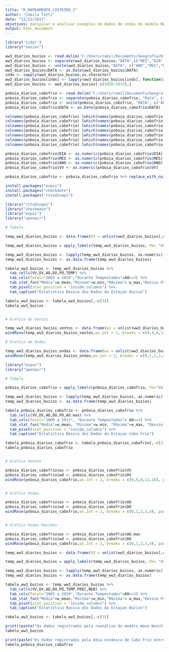 ```yaml
---
title: "R_MAPEAMENTO_COSTEIRO_2"
author: "Camila Totti"
date: "12/12/2021"
objetivos: manipular e analisar exemplos de dados de ondas do modelo NWW3 e das medições do PNBOIA
output: html_document
---
```


```r
library('tidyr')
library("naniar")

ww3_diarios_buzios <- read.delim('C:/Users/camil/Documents/Geografia/Disciplinas/Mapeamento Costeiro - Bulhões/R MAPEAMENTO COSTEIRO/Atividade_VI_Aula_V/dados buzios diarios 2003 2019.tsv',stringsAsFactors = FALSE)
ww3_diarios_buzios <- separate(ww3_diarios_buzios,"DATA",c("MES","DIA","ANO"), sep="/")
ww3_diarios_buzios <- unite(ww3_diarios_buzios,"DATA", c("ANO","MES","DIA"), sep = "-", remove=FALSE)
ww3_diarios_buzios$DATA <- as.Date(ww3_diarios_buzios$DATA)
indx <- sapply(ww3_diarios_buzios,is.character)
ww3_diarios_buzios[indx] <- lapply(ww3_diarios_buzios[indx], function(x) as.numeric(as.character(x)))
ww3_diarios_buzios <- ww3_diarios_buzios[-c(5928:5933),]

pnboia_diarios_cabofrio <- read.delim('C:/Users/camil/Documents/Geografia/Disciplinas/Mapeamento Costeiro - Bulhões/R MAPEAMENTO COSTEIRO/Atividade_VI_Aula_V/dados pnboia cabofrio 2009 2013.tsv', stringsAsFactors = FALSE)
pnboia_diarios_cabofrio <- separate(pnboia_diarios_cabofrio, "Data", c("DIA","MES","ANO"), sep = "/")
pnboia_diarios_cabofrio <- unite(pnboia_diarios_cabofrio, "DATA", c("ANO", "MES", "DIA"), sep = "-", remove = FALSE)
pnboia_diarios_cabofrio$DATA <- as.Date(pnboia_diarios_cabofrio$DATA)

colnames(pnboia_diarios_cabofrio) [which(names(pnboia_diarios_cabofrio) == "Hora")] <- "HORA"
colnames(pnboia_diarios_cabofrio) [which(names(pnboia_diarios_cabofrio) == "Velocidade.do.Vento")] <- "VV"
colnames(pnboia_diarios_cabofrio) [which(names(pnboia_diarios_cabofrio) == "Direcao.do.Vento")] <- "DV"
colnames(pnboia_diarios_cabofrio) [which(names(pnboia_diarios_cabofrio) == "Altura.Significativa.de.Ondas")] <- "AO"
colnames(pnboia_diarios_cabofrio) [which(names(pnboia_diarios_cabofrio) == "Altura.Maxima.de.Ondas")] <- "AO.max"
colnames(pnboia_diarios_cabofrio) [which(names(pnboia_diarios_cabofrio) == "Direcao.de.Ondas.media")] <- "DO"
colnames(pnboia_diarios_cabofrio) [which(names(pnboia_diarios_cabofrio) == "Periodo.de.Pico")] <- "PO"

pnboia_diarios_cabofrio$DIA <- as.numeric(pnboia_diarios_cabofrio$DIA)
pnboia_diarios_cabofrio$MES <- as.numeric(pnboia_diarios_cabofrio$MES)
pnboia_diarios_cabofrio$ANO <- as.numeric(pnboia_diarios_cabofrio$ANO)
pnboia_diarios_cabofrio$VV <- as.numeric(pnboia_diarios_cabofrio$VV)

pnboia_diarios_cabofrio <- pnboia_diarios_cabofrio %>% replace_with_na_all(condition = ~.x==-9999)
```

```r
install.packages("expss")
install.packages("checkmate")
install.packages("rstudioapi")

library("rstudioapi")
library("checkmate")
library("expss")
library("openair")

# Tabela

temp_ww3_diarios_buzios <- data.frame(VV = unlist(ww3_diarios_buzios[,c(5:12)],use.names=FALSE),DV = unlist(ww3_diarios_buzios[,c(13:20)],use.names=FALSE),AO = unlist(ww3_diarios_buzios[,c(21:28)],use.names=FALSE), DO = unlist(ww3_diarios_buzios[,c(29:36)],use.names=FALSE),PO = unlist(ww3_diarios_buzios[,c(37:44)],use.names=FALSE), TEMP = unlist(ww3_diarios_buzios[,c(45:52)],use.names=FALSE))

temp_ww3_diarios_buzios = apply_labels(temp_ww3_diarios_buzios, VV= "Velocidade do Vento (m/s)", DV = "Direcao dos Ventos (ºN)", AO = "Altura Significativa de Ondas (m)", TEMP = "Temperatura Atmosférica (ºC)", DO = "Direcao Média das Ondas (ºN)", PO = "Periodo de Ondas (s)")

temp_ww3_diarios_buzios <- lapply(temp_ww3_diarios_buzios, as.numeric)
temp_ww3_diarios_buzios <- as.data.frame(temp_ww3_diarios_buzios)

tabela_ww3_buzios <- temp_ww3_diarios_buzios %>%
  tab_cells(VV,DV,AO,DO,PO,TEMP) %>%
  tab_cols(Total="2003 a 2019","Durante Tempestades"=AO>=3) %>%
  tab_stat_fun("Média"=w_mean,"Mínima"=w_min,"Máxima"= w_max,"Desvio Padrão"=w_sd,"N"=w_n) %>%
  tab_pivot(stat_position = "inside_columns") %>%
  tab_caption("Estatística Basica dos Dados da Estaçao Buzios")

tabela_ww3_buzios <- tabela_ww3_buzios[,-c(3)]
tabela_ww3_buzios


# Grafico de Ventos

temp_ww3_diarios_buzios_ventos <- data.frame(ws = unlist(ww3_diarios_buzios[,c(5:12)], use.names = FALSE), wd = unlist(ww3_diarios_buzios[,c(13:20)], use.names = FALSE))
windRose(temp_ww3_diarios_buzios_ventos,ws.int = 2, breaks = c(0,4,8,12,16), paddle = FALSE, cols="increment", key.position = "right", key.header = "Ventos Costeiros (m/s) Buzios, 2003-2019")

# Grafico de Ondas

temp_ww3_diarios_buzios_ondas <- data.frame(ws = unlist(ww3_diarios_buzios[,c(21:28)], use.names = FALSE), wd = unlist(ww3_diarios_buzios[,c(29:36)], use.names = FALSE))
windRose(temp_ww3_diarios_buzios_ondas,ws.int = 2, breaks = c(0,1,2,3,4), paddle = FALSE, cols="hue", key.position = "right", key.header = "Altura Sig. Ondas (m) Buzios, 2003-2019")
```

```r
library("expss")
library("openair")

# Tabela

pnboia_diarios_cabofrio = apply_labels(pnboia_diarios_cabofrio, VV="Velocidade do Vento (m/s)", DV="Direção dos Ventos (°N)", AO="Altura Significativa de Ondas (m)", AO.max="Altura Máxima de Ondas (m)", DO="Direção Média das Ondas (°N)", PO="Periodo de Ondas (s)")

temp_ww3_diarios_buzios <- lapply(temp_ww3_diarios_buzios, as.numeric)
temp_ww3_diarios_buzios <- as.data.frame(temp_ww3_diarios_buzios)

tabela_pnboia_diarios_cabofrio <- pnboia_diarios_cabofrio %>%
  tab_cells(VV,DV,AO,DO,PO,AO.max) %>%
  tab_cols(Total="2009 a 2013", "Durante Tempestades"= AO>=3) %>%
  tab_stat_fun("Média"=w_mean, "Mínima"=w_min, "Máxima"=w_max, "Desvio Padrão"=w_sd,"N"=w_n) %>%
  tab_pivot(stat_position = "inside_columns") %>%
  tab_caption("Estatística Básica dos Dados da Estaçao Cabo Frio")

tabela_pnboia_diarios_cabofrio <- tabela_pnboia_diarios_cabofrio[,-c(3)]
tabela_pnboia_diarios_cabofrio


# Grafico Ventos

pnboia_diarios_cabofrio$ws <- pnboia_diarios_cabofrio$VV
pnboia_diarios_cabofrio$wd <- pnboia_diarios_cabofrio$DV
windRose(pnboia_diarios_cabofrio,ws.int = 2, breaks = c(0,4,8,12,16), paddle = FALSE, cols="increment", key.position = "right", key.header = "Ventos Costeiros (m/s) Cabo Frio, 2009-2013")


# Grafico Ondas

pnboia_diarios_cabofrio$ws <- pnboia_diarios_cabofrio$AO
pnboia_diarios_cabofrio$wd <- pnboia_diarios_cabofrio$DO
windRose(pnboia_diarios_cabofrio,ws.int = 2, breaks = c(0,1,2,3,4), paddle = FALSE, cols="hue", key.position = "right", key.header = "Altura Sign. Ondas (m) Cabo Frio, 2009-2013")


# Grafico Ondas Maximas

pnboia_diarios_cabofrio$ws <- pnboia_diarios_cabofrio$AO.max
pnboia_diarios_cabofrio$wd <- pnboia_diarios_cabofrio$DO
windRose(pnboia_diarios_cabofrio,ws.int = 2, breaks = c(0,1,2,3,4), paddle = FALSE, cols="hue", key.position = "right", key.header = "Altura Máxima de Ondas (m) Cabo Frio, 2009-2013")

```

```r

temp_ww3_diarios_buzios <- data.frame(VV = unlist(ww3_diarios_buzios[,c(5:12)],use.names=FALSE),DV = unlist(ww3_diarios_buzios[,c(13:20)],use.names=FALSE),AO = unlist(ww3_diarios_buzios[,c(21:28)],use.names=FALSE), DO = unlist(ww3_diarios_buzios[,c(29:36)],use.names=FALSE),PO = unlist(ww3_diarios_buzios[,c(37:44)],use.names=FALSE), TEMP = unlist(ww3_diarios_buzios[,c(45:52)],use.names=FALSE), PREC = unlist(ww3_diarios_buzios[,c(53:60)],use.names=FALSE), NEB = unlist(ww3_diarios_buzios[,c(61:68)],use.names=FALSE))

temp_ww3_diarios_buzios = apply_labels(temp_ww3_diarios_buzios, VV= "Velocidade do Vento (m/s)", DV = "Direcao dos Ventos (ºN)", AO = "Altura Significativa de Ondas (m)", TEMP = "Temperatura Atmosférica (ºC)", DO = "Direcao Média das Ondas (ºN)", PO = "Periodo de Ondas (s)", PREC = "Precipitação (mm)", NEB = "Nebulosidade (%)")

temp_ww3_diarios_buzios <- lapply(temp_ww3_diarios_buzios, as.numeric)
temp_ww3_diarios_buzios <- as.data.frame(temp_ww3_diarios_buzios)

tabela_ww3_buzios <- temp_ww3_diarios_buzios %>%
  tab_cells(VV,DV,AO,DO,PO,TEMP,PREC,NEB) %>%
  tab_cols(Total="2003 a 2019","Durante Tempestades"=AO>=3) %>%
  tab_stat_fun("Média"=w_mean,"Mínima"=w_min,"Máxima"= w_max,"Desvio Padrão"=w_sd,"N"=w_n) %>%
  tab_pivot(stat_position = "inside_columns") %>%
  tab_caption("Estatística Basica dos Dados da Estaçao Buzios")

tabela_ww3_buzios <- tabela_ww3_buzios[,-c(3)]

print((paste("Os dados registrados pela reanálise do modelo Wave Watch III para a localidade de Búzios-RJ entre os anos de",first(ww3_diarios_buzios$ANO),"e",last(ww3_diarios_buzios$ANO),"permitiram verificar que o valor médio da variável Altura Significativa de Ondas foi de", round(mean(temp_ww3_diarios_buzios$AO,na.rm = TRUE),1),"m, e o valor máximo foi de",round(max(temp_ww3_diarios_buzios$AO,na.rm = TRUE),1),"m. O período médio de ondas registrado foi de",round(mean(temp_ww3_diarios_buzios$PO,na.rm = TRUE),1),"segundos e a direção mais comum da entrada de ondas foi de",names(which.max(table(temp_ww3_diarios_buzios$DO))),"graus. Em relação aos ventos costeiros registrados pelo modelo a velocidade média foi de",round(mean(temp_ww3_diarios_buzios$VV,na.rm = TRUE),1),"m/s, soprando majoritariamente da direção",names(which.max(table(temp_ww3_diarios_buzios$DV))),"graus e a velocidade máxima registrada foi de",round(max(temp_ww3_diarios_buzios$VV,na.rm = TRUE),1),"m/s. Em relação às variáveis atmosféricas, as oscilações de temperatura foram entre",min(temp_ww3_diarios_buzios$TEMP,na.rm = TRUE),"e",max(temp_ww3_diarios_buzios$TEMP, na.rm = TRUE),"graus celsius, a nebulosidade média registrada foi de", round(mean(temp_ww3_diarios_buzios$NEB,na.rm = TRUE)),"% e o acúmulo anual médio de chuvas foi de",round(sum(temp_ww3_diarios_buzios$PREC,na.rm = TRUE)/(last(ww3_diarios_buzios$ANO - first(ww3_diarios_buzios$ANO)))),"milímetros. A estatística básica desses dados pode ser observada na tabela a seguir:")))
tabela_ww3_buzios
```

```r

print(paste("Os dados registrados pela bóia oceânica de Cabo Frio entre os anos de",first(pnboia_diarios_cabofrio$ANO),"e",last(pnboia_diarios_cabofrio$ANO),"permitiram verificar que o valor médio da variável Altura Significativa de Ondas foi de",round(mean(pnboia_diarios_cabofrio$AO,na.rm = TRUE),1),"m, e o valor máximo foi de",round(max(pnboia_diarios_cabofrio$AO,na.rm = TRUE),1),"m. Já em relação à variável Altura Máxima de Ondas, o valor médio foi de",round(mean(pnboia_diarios_cabofrio$AO.max,na.rm = TRUE),1),"m. Cabe destacar que para estes resultados a altura máxima de ondas é, em média,",round(mean(pnboia_diarios_cabofrio$AO/pnboia_diarios_cabofrio$AO.max,na.rm = TRUE)*100),"% maior que a Altura Significativa. O período médio de ondas registrado foi de",round(mean(pnboia_diarios_cabofrio$PO,na.rm = TRUE)),"segundos e a direção média da entrada de ondas foi de", round(mean(pnboia_diarios_cabofrio$DO,na.rm = TRUE)),"graus. Em relação aos ventos costeiros, a velocidade média foi de",round(mean(pnboia_diarios_cabofrio$VV,na.rm = TRUE),1),"m/s, soprando majoritariamente da direção",names(which.max(table(pnboia_diarios_cabofrio$DV))),"graus. A velocidade máxima registrada foi de",round(max(pnboia_diarios_cabofrio$VV,na.rm = TRUE),1),"m/s. A estatística básica pode ser observada na tavela a seguir:"))
tabela_pnboia_diarios_cabofrio

```

